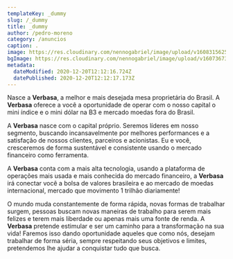 ```yaml
---
templateKey: _dummy
slug: /_dummy
title: _dummy
author: /pedro-moreno
category: /anuncios
caption: .
image: https://res.cloudinary.com/nennogabriel/image/upload/v1608315625/Verbasa/logo-verbasa_p0jigu.svg
bgImage: https://res.cloudinary.com/nennogabriel/image/upload/v1607367322/Verbasa/graph-bg-video_vxm7lx.jpg
metadata:
  dateModified: 2020-12-20T12:12:16.724Z
  datePublished: 2020-12-20T12:12:17.173Z
---
```


Nasce a **Verbasa**, a melhor e mais desejada mesa proprietária do Brasil. A **Verbasa** oferece a você a oportunidade de operar com o nosso capital o mini índice e o mini dólar na B3 e mercado moedas fora do Brasil.

A **Verbasa** nasce com o capital próprio. Seremos líderes em nosso segmento, buscando incansavelmente por melhores performances e a satisfação de nossos clientes, parceiros e acionistas. Eu e você, cresceremos de forma sustentável e consistente usando o mercado financeiro como ferramenta.

A **Verbasa** conta com a mais alta tecnologia, usando a plataforma de operações mais usada e mais conhecida do mercado financeiro, a **Verbasa** irá conectar você a bolsa de valores brasileira e ao mercado de moedas internacional, mercado que movimento 1 trilhão diariamente!

O mundo muda constantemente de forma rápida, novas formas de trabalhar surgem, pessoas buscam novas maneiras de trabalho para serem mais felizes e terem mais liberdade ou apenas mais uma fonte de renda. A **Verbasa** pretende estimular e ser um caminho para a transformação na sua vida! Faremos isso dando oportunidade aqueles que como nós, desejam trabalhar de forma séria, sempre respeitando seus objetivos e limites, pretendemos lhe ajudar a conquistar tudo que busca.
